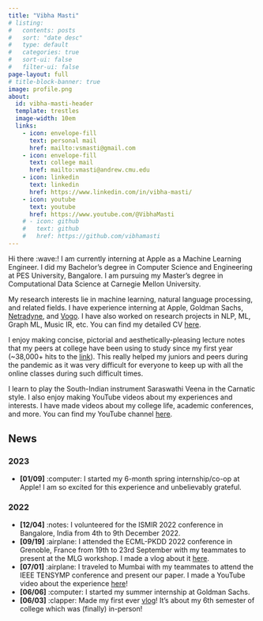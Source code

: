 ```yaml
---
title: "Vibha Masti"
# listing:
#   contents: posts
#   sort: "date desc"
#   type: default
#   categories: true
#   sort-ui: false
#   filter-ui: false
page-layout: full
# title-block-banner: true
image: profile.png
about: 
  id: vibha-masti-header
  template: trestles
  image-width: 10em
  links:
    - icon: envelope-fill
      text: personal mail
      href: mailto:vsmasti@gmail.com
    - icon: envelope-fill
      text: college mail
      href: mailto:vmasti@andrew.cmu.edu
    - icon: linkedin
      text: linkedin
      href: https://www.linkedin.com/in/vibha-masti/
    - icon: youtube
      text: youtube
      href: https://www.youtube.com/@VibhaMasti
    # - icon: github
    #   text: github
    #   href: https://github.com/vibhamasti
---
```


:::{#vibha-masti-header}

Hi there :wave:! I am currently interning at Apple as a Machine Learning Engineer. I did my Bachelor's degree in Computer Science and Engineering at PES University, Bangalore. I am pursuing my Master's degree in Computational Data Science at Carnegie Mellon University.

My research interests lie in machine learning, natural language processing, and related fields. I have experience interning at Apple, Goldman Sachs, [Netradyne](https://www.netradyne.com/), and [Vogo](https://vogo.in/). I have also worked on research projects in NLP, ML, Graph ML, Music IR, etc. You can find my detailed CV [here](resumes/VibhaMasti_CV.pdf).

I enjoy making concise, pictorial and aesthetically-pleasing lecture notes that my peers at college have been using to study since my first year (~38,000+ hits to the [link](https://bit.ly/pesu-btech-resources)). This really helped my juniors and peers during the pandemic as it was very difficult for everyone to keep up with all the online classes during such difficult times. 

I learn to play the South-Indian instrument Saraswathi Veena in the Carnatic style. I also enjoy making YouTube videos about my experiences and interests. I have made videos about my college life, academic conferences, and more. You can find my YouTube channel [here](https://www.youtube.com/@VibhaMasti).

:::

## News

### 2023

- **[01/09]** :computer: I started my 6-month spring internship/co-op at Apple! I am so excited for this experience and unbelievably grateful.

### 2022

- **[12/04]** :notes: I volunteered for the ISMIR 2022 conference in Bangalore, India from 4th to 9th December 2022.
- **[09/19]** :airplane: I attended the ECML-PKDD 2022 conference in Grenoble, France from 19th to 23rd September with my teammates to present at the MLG workshop. I made a vlog about it [here](https://youtu.be/l-xS1BjREHs).
- **[07/01]** :airplane: I traveled to Mumbai with my teammates to attend the IEEE TENSYMP conference and present our paper. I made a YouTube video about the experience [here](https://www.youtube.com/watch?v=T6xu4eKhvac)!
- **[06/06]** :computer: I started my summer internship at Goldman Sachs.
- **[06/03]** :clapper: Made my first ever [vlog](https://www.youtube.com/watch?v=EzQwSakbJ_U&t=4s)! It's about my 6th semester of college which was (finally) in-person!

